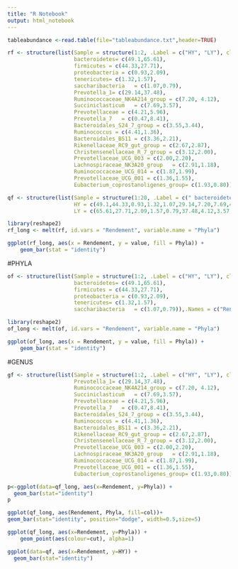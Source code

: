 ```yaml
---
title: "R Notebook"
output: html_notebook
---
```


```r
tableabundance <-read.table(file="tableabundance.txt",header=TRUE)
```

```r
rf <- structure(list(Sample = structure(1:2, .Label = c("HY", "LY"), class = "factor"), 
                     bacteroidetes= c(49.1,65.61),
                     firmicutes	= c(44.33,27.71),
                     proteobacteria	= c(0.93,2.09),	
                     tenericutes= c(1.32,1.57),	
                     saccharibacteria	= c(1.07,0.79),
                     Prevotella_1= c(29.14,37.48),	
                     Ruminococcaceae_NK4A214_group = c(7.20, 4.12),	
                     Succiniclasticum	= c(7.69,3.57),	
                     Prevotellaceae	= c(4.21,5.96),	
                     Prevotella_7	= c(0.47,8.41),	
                     Bacteroidales_S24_7_group = c(3.55,3.44),
                     Ruminococcus = c(4.41,1.36),	
                     Bacteroidales_BS11 = c(3.36,2.21),	
                     Rikenellaceae_RC9_gut_group = c(2.67,2.87),	
                     Christensenellaceae_R_7_group = c(3.12,2.00),	
                     Prevotellaceae_UCG_003 = c(2.00,2.20),	
                     Lachnospiraceae_NK3A20_group	= c(2.91,1.18),	
                     Ruminococcaceae_UCG_014 = c(1.87,1.99),	
                     Prevotellaceae_UCG_001	= c(1.36,1.55),
                     Eubacterium_coprostanoligenes_group= c(1.93,0.80)),.Names = c("Rendement", " bacteroidetes", "firmicutes", "proteobacteria", "tenericutess", "saccharibacteria","Prevotella_18","Ruminococcaceae-NK4A214-group","Succiniclasticum", "Succiniclasticum", "Prevotellaceae","Bacteroidales_S24_7_group","Ruminococcus","Bacteroidales_BS11","Rikenellaceae_RC9_gut_group","Christensenellaceae_R_7_group","Prevotellaceae_UCG_003","achnospiraceae-NK3A20-group","PRuminococcaceae_UCG_014","Prevotellaceae_UCG_001","Eubacterium_coprostanoligenes_group"), class = "data.frame", row.names = c("1", "2"))
```

```r
qf <- structure(list(Sample = structure(1:20, .Label = c(" bacteroidetes", "firmicutes", "proteobacteria", "tenericutess","saccharibacteria","Prevotella_18","Ruminococcaceae-NK4A214-group","Succiniclasticum", "Succiniclasticum","Prevotellaceae","Bacteroidales_S24_7_group","Ruminococcus","Bacteroidales_BS11","Rikenellaceae_RC9_gut_group","Christensenellaceae_R_7_group","Prevotellaceae_UCG_003","achnospiraceae-NK3A20-group","PRuminococcaceae_UCG_014","Prevotellaceae_UCG_001","Eubacterium_coprostanoligenes_group"), class = "factor"), 
                     HY = c(49.1,44.33,0.93,1.32,1.07,29.14,7.20,7.69,4.21,0.47,3.55,4.41,3.36,2.67,3.12,2.00,2.91,1.87,1.36,1.93),
                     LY = c(65.61,27.71,2.09,1.57,0.79,37.48,4.12,3.57,5.96,8.41,3.44,1.36,2.21,2.87,2.00,2.20,1.18,1.99,1.55,0.80)),.Names = c("Phyla","HY", "LY" ), class = "data.frame", row.names = c("1", "2", "3","4", "5", "6","7", "8", "9","10", "11", "12","13","14","15","16","17","18","19","20"))
```

```r
library(reshape2)
rf_long <- melt(rf, id.vars = "Rendement", variable.name = "Phyla")
```

```r
ggplot(rf_long, aes(x = Rendement, y = value, fill = Phyla)) + 
    geom_bar(stat = "identity")
```


#PHYLA
```r
of <- structure(list(Sample = structure(1:2, .Label = c("HY", "LY"), class = "factor"), 
                     bacteroidetes= c(49.1,65.61),
                     firmicutes	= c(44.33,27.71),
                     proteobacteria	= c(0.93,2.09),	
                     tenericutes= c(1.32,1.57),	
                     saccharibacteria	= c(1.07,0.79)),.Names = c("Rendement", " bacteroidetes", "firmicutes", "proteobacteria", "tenericutess", "saccharibacteria"), class = "data.frame", row.names = c("1", "2", "3","4", "5", "6"))
```


```r
library(reshape2)
of_long <- melt(of, id.vars = "Rendement", variable.name = "Phyla")
```

```r
ggplot(of_long, aes(x = Rendement, y = value, fill = Phyla)) + 
    geom_bar(stat = "identity")
```
#GENUS 

```r
gf <- structure(list(Sample = structure(1:2, .Label = c("HY", "LY"), class = "factor"), 
                     Prevotella_1= c(29.14,37.48),	
                     Ruminococcaceae_NK4A214_group = c(7.20, 4.12),	
                     Succiniclasticum	= c(7.69,3.57),	
                     Prevotellaceae	= c(4.21,5.96),	
                     Prevotella_7	= c(0.47,8.41),	
                     Bacteroidales_S24_7_group = c(3.55,3.44),
                     Ruminococcus = c(4.41,1.36),	
                     Bacteroidales_BS11 = c(3.36,2.21),	
                     Rikenellaceae_RC9_gut_group = c(2.67,2.87),	
                     Christensenellaceae_R_7_group = c(3.12,2.00),	
                     Prevotellaceae_UCG_003 = c(2.00,2.20),	
                     Lachnospiraceae_NK3A20_group	= c(2.91,1.18),	
                     Ruminococcaceae_UCG_014 = c(1.87,1.99),	
                     Prevotellaceae_UCG_001	= c(1.36,1.55),
                     Eubacterium_coprostanoligenes_group= c(1.93,0.80)),.Names = c("Rendement", "Prevotella_1","Ruminococcaceae-NK4A214-group","Succiniclasticum", "Succiniclasticum", "Prevotellaceae","Bacteroidales_S24_7_group","Ruminococcus","Bacteroidales_BS11","Rikenellaceae_RC9_gut_group","Christensenellaceae_R_7_group","Prevotellaceae_UCG_003","achnospiraceae-NK3A20-group","PRuminococcaceae_UCG_014","Prevotellaceae_UCG_001","Eubacterium_coprostanoligenes_group"), class = "data.frame", row.names = c("1", "2", "3","4", "5", "6","7", "8", "9","10", "11", "12","13","14","15"))
```



```r
p<-ggplot(data=qf_long, aes(x=Rendement, y=Phyla)) +
  geom_bar(stat="identity")
p
```




```r
ggplot(qf_long, aes(Rendement, Phyla, fill=col))+
geom_bar(stat="identity", position="dodge", width=0.5,size=5)
```

```r
ggplot(qf_long, aes(x=Rendement, y=Phyla)) +
    geom_point(aes(colour=cut), alpha=1)
```




```r
ggplot(data=qf, aes(x=Rendement, y=HY)) +
  geom_bar(stat="identity")
```


